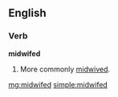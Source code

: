 ==English==

===Verb===
'''midwifed'''

# {{rare}} {{past of|[[midwife]]}} More commonly [[midwived]].

[[mg:midwifed]]
[[simple:midwifed]]